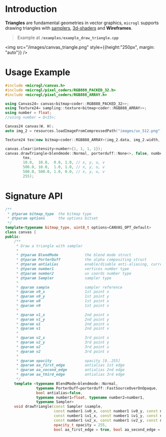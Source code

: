 # Introduction

**Triangles** are fundamental geometries in vector graphics, `microgl` supports drawing
triangles with [samplers](/docs/concepts/samplers), [3d-shaders](/docs/drawing/3d) and **Wireframes**.

> Example at **`/examples/example_draw_triangle.cpp`**

<img src="/images/canvas_triangle.png" style={{height:"250px", margin: "auto"}} />

# Usage Example

```cpp
#include <microgl/canvas.h>
#include <microgl/pixel_coders/RGB888_PACKED_32.h>
#include <microgl/pixel_coders/RGB888_ARRAY.h>

using Canvas24= canvas<bitmap<coder::RGB888_PACKED_32>>;
using Texture24= sampling::texture<bitmap<coder::RGB888_ARRAY>>;
using number = float;
//using number = Q<15>;

Canvas24 canvas(W, H);
auto img_2 = resources.loadImageFromCompressedPath("images/uv_512.png");

Texture24 tex(new bitmap<coder::RGB888_ARRAY>(img_2.data, img_2.width, img_2.height));

canvas.clear(intensity<number>{1, 1, 1, 1});
canvas.drawTriangle<blendmode::Normal, porterduff::None<>, false, number, number>(
        tex,
        10.0,  10.0,  0.0, 1.0, // x, y, u, v
        500.0, 10.0,  1.0, 1.0, // x, y, u, v
        500.0, 500.0, 1.0, 0.0, // x, y, u, v
        255);

```

# Signature API

```cpp
/**
 * @tparam bitmap_type  the bitmap type
 * @tparam options      the options bitset
 */
template<typename bitmap_type, uint8_t options=CANVAS_OPT_default>
class canvas {
public:
    /**
     * Draw a triangle with sampler
     *
     * @tparam BlendMode            the blend mode struct
     * @tparam PorterDuff           the alpha compositing struct
     * @tparam antialias            enable/disable anti-aliasing, currently NOT supported
     * @tparam number1              vertices number type
     * @tparam number2              uv coords number type
     * @tparam Sampler              sampler type
     *
     * @param sample                sampler reference
     * @param v0_x                  1st point x
     * @param v0_y                  1st point y
     * @param u0                    1st point u
     * @param v0                    1st point v
     *
     * @param v1_x                  2nd point x
     * @param v1_y                  2nd point y
     * @param u1                    2nd point u
     * @param v1                    2nd point v
     *
     * @param v2_x                  3rd point x
     * @param v2_y                  3rd point y
     * @param u2                    3rd point u
     * @param v2                    3rd point v
     *
     * @param opacity               opacity [0..255]
     * @param aa_first_edge         antialias 1st edge
     * @param aa_second_edge        antialias 2nd edge
     * @param aa_third_edge         antialias 3rd edge
     */
    template <typename BlendMode=blendmode::Normal,
              typename PorterDuff=porterduff::FastSourceOverOnOpaque,
              bool antialias=false, 
              typename number1=float, typename number2=number1, 
              typename Sampler>
    void drawTriangle(const Sampler &sample,
                      const number1 &v0_x, const number1 &v0_y, const number2 &u0, const number2 &v0,
                      const number1 &v1_x, const number1 &v1_y, const number2 &u1, const number2 &v1,
                      const number1 &v2_x, const number1 &v2_y, const number2 &u2, const number2 &v2,
                      opacity_t opacity = 255, 
                      bool aa_first_edge = true, bool aa_second_edge = true, bool aa_third_edge = true);

```

